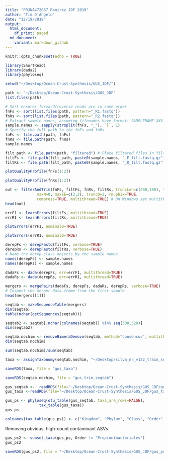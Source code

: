 ```yaml
---
title: "PRJNA472057 Ramirez JDF 2019"
author: "Tim D'Angelo"
date: "12/19/2018"
output:
  html_document:
    df_print: paged
  md_document:
    variant: markdown_github
---
```


```r
knitr::opts_chunk$set(echo = TRUE)
```

```r
library(ShortRead)
library(dada2)
library(phyloseq)
```

```r
setwd("~/Desktop/Ocean-Crust-Synthesis/GUS_JDF/")
```

```r
path <- "~/Desktop/Ocean-Crust-Synthesis/GUS_JDF"
list.files(path)
```

```r
# Sort ensures forward/reverse reads are in same order
fnFs <- sort(list.files(path, pattern="_R1.fastq"))
fnRs <- sort(list.files(path, pattern="_R2.fastq"))
# Extract sample names, assuming filenames have format: SAMPLENAME_XXX.fastq
sample.names <- sapply(strsplit(fnFs, "_"), `[`, 1)
# Specify the full path to the fnFs and fnRs
fnFs <- file.path(path, fnFs)
fnRs <- file.path(path, fnRs)
sample.names
```

```r
filt_path <- file.path(path, "filtered") # Place filtered files in filtered/ subdirectory
filtFs <- file.path(filt_path, paste0(sample.names, "_F_filt.fastq.gz"))
filtRs <- file.path(filt_path, paste0(sample.names, "_R_filt.fastq.gz"))
```

```r
plotQualityProfile(fnFs[1:2])
```
```r
plotQualityProfile(fnRs[1:2])
```


```r
out <- filterAndTrim(fnFs, filtFs, fnRs, filtRs, truncLen=c(200,180), trimLeft = 20,
              maxN=0, maxEE=c(2,2), truncQ=2, rm.phix=TRUE,
              compress=TRUE, multithread=TRUE) # On Windows set multithread=FALSE
head(out)
```


```r
errF1 <- learnErrors(filtFs, multithread=TRUE)
errR1 <- learnErrors(filtRs, multithread=TRUE)
```


```r
plotErrors(errF1, nominalQ=TRUE)
```


```r
plotErrors(errR1, nominalQ=TRUE)
```

```r
derepFs <- derepFastq(filtFs, verbose=TRUE)
derepRs <- derepFastq(filtRs, verbose=TRUE)
# Name the derep-class objects by the sample names
names(derepFs) <- sample.names
names(derepRs) <- sample.names
```

```r
dadaFs <- dada(derepFs, err=errF1, multithread=TRUE)
dadaRs <- dada(derepRs, err=errR1, multithread=TRUE)
```

```r
mergers <- mergePairs(dadaFs, derepFs, dadaRs, derepRs, verbose=TRUE)
# Inspect the merger data.frame from the first sample
head(mergers[[1]])
```


```r
seqtab <- makeSequenceTable(mergers)
dim(seqtab)
table(nchar(getSequences(seqtab)))
```

```r
seqtab2 <- seqtab[,nchar(colnames(seqtab)) %in% seq(300,328)]
dim(seqtab2)
```


```r
seqtab.nochim <- removeBimeraDenovo(seqtab, method="consensus", multithread=TRUE, verbose=TRUE)
dim(seqtab.nochim)
```


```r
sum(seqtab.nochim)/sum(seqtab)
```


```r
taxa <- assignTaxonomy(seqtab.nochim, "~/Desktop/silva_nr_v132_train_set.fa.gz", multithread=TRUE)
```


```r
saveRDS(taxa, file = "gus_taxa")
```

```r
saveRDS(seqtab.nochim, file = "gus_trim_seqtab")
```

```r
gus_seqtab <-  readRDS(file="~/Desktop/Ocean-Crust-Synthesis/GUS_JDF/gus_trim_seqtab")
gus_taxa <-readRDS(file="~/Desktop/Ocean-Crust-Synthesis/GUS_JDF/gus_taxa")
```

```r
gus_ps <- phyloseq(otu_table(gus_seqtab, taxa_are_rows=FALSE), 
               tax_table(gus_taxa))
gus_ps
```

```r
colnames(tax_table(gus_ps)) <- c("Kingdom", "Phylum", "Class", "Order", "Family", "Genus")
```

Removing obvious, high-count contaminant ASVs
```r
gus_ps2 <- subset_taxa(gus_ps, Order != "Propionibacteriales")
gus_ps2
```

```r
saveRDS(gus_ps2, file = "~/Desktop/Ocean-Crust-Synthesis/GUS_JDF/gus_ps")
```
